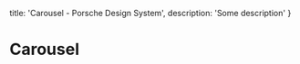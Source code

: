 
  title: 'Carousel - Porsche Design System',
  description: 'Some description'
}

# Carousel <ComponentStatus tagName="p-carousel"></ComponentStatus>

<TableOfContents headings={[]} />

